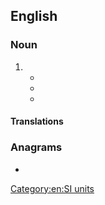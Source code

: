 {{also|zetta-meter}}
==English==

===Noun===
{{en-noun}}

# {{alternative spelling of|en|zettametre|from=US}}
#* {{quote-book|en |year=2015|title=No Wonder You Wonder!: Great Inventions and Scientific Mysteries|author=Claude Phipps |page=|ISBN=3319216805|passage=On the other extreme, our galaxy (we call it the Milky Way) is about 0.9 Zm ('''Zettameters''', 100 million trillion meters) in diameter.}}
#* {{quote-book|en |year=2016|title=Mathematical Excursions |author=Richard N. Aufmann, ‎Joanne Lockwood, ‎Richard D. Nation |page=364|ISBN=1337516198|passage=What is the speed of light in Zm ('''zettameters''') per second? }}
#* {{quote-book|en |year=2017 |title=Modern Nuclear Chemistry |author=Walter D. Loveland, ‎David J. Morrissey, ‎Glenn T. Seaborg |page=2|ISBN=0470906731|passage=The size scale for the nuclear chemistry laboratory ranges from zeptometers (10<sup>−21</sup> m) to zettameters (10<sup>21</sup> m).}}

====Translations====
{{trans-see|zettametre}}

===Anagrams===
* {{anagrams|en|a=aeeemrtttz|zettametre}}

[[Category:en:SI units]]